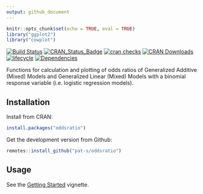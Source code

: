 ```yaml
---
output: github_document
---
```


```r
knitr::opts_chunk$set(echo = TRUE, eval = TRUE)
library("ggplot2")
library("cowplot")
```

[![Build Status](https://travis-ci.org/pat-s/oddsratio.svg?branch=master)](https://travis-ci.org/pat-s/oddsratio)
[![CRAN\_Status\_Badge](http://www.r-pkg.org/badges/version-ago/oddsratio)](https://cran.r-project.org/package=oddsratio)
[![cran checks](https://cranchecks.info/badges/worst/oddsratio)](https://cran.r-project.org/web/checks/check_results_oddsratio.html)
[![CRAN Downloads](https://cranlogs.r-pkg.org/badges/oddsratio)](https://cran.rstudio.com/web/packages/oddsratio/index.html)
[![lifecycle](https://img.shields.io/badge/lifecycle-stable-blue.svg)](https://www.tidyverse.org/lifecycle/#stable)
[![Dependencies](https://tinyverse.netlify.com/badge/oddsratio)](https://cran.r-project.org/package=oddsratio)

Functions for calculation and plotting of odds ratios of Generalized Additive (Mixed)
Models and Generalized Linear (Mixed) Models with a binomial
response variable (i.e. logistic regression models).  

## Installation

Install from CRAN:

```R
install.packages("oddsratio")
```

Get the development version from Github:

```R
remotes::install_github("pat-s/oddsratio")
```

## Usage

See the [Getting Started](https://pat-s.github.io/oddsratio/articles/oddsratio.html) vignette.
